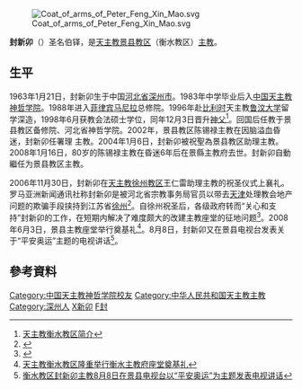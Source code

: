 [[File:Coat_of_arms_of_Peter_Feng_Xin_Mao.svg|right]]

'''封新卯'''（{{bd|1963年|1月21日||}}）圣名伯铎，是[[天主教景县教区|天主教景县教区]]（衡水教区）[[主教|主教]]。

==生平==
1963年1月21日，封新卯生于中国[[河北省|河北省]][[深州市|深州市]]。1983年中学毕业后入[[中国天主教神哲学院|中国天主教神哲学院]]。1988年进入[[菲律宾|菲律宾]][[马尼拉|马尼拉]]总修院。1996年赴[[比利时|比利时]]天主教[[鲁汶大学|鲁汶大学]]留学深造，1998年6月获教会法硕士学位，同年12月3日晋升[[神父|神父]]<ref>[http://www.hstzj.com/browse/MainFrame.asp?MenuId=149861&InfoId=0&Find=&Title=&MainId= 天主教衡水教区简介]{{dead link|date=2017年12月 |bot=InternetArchiveBot |fix-attempted=yes }}</ref>。回国后任教于景县教区备修院、河北省神哲学院。2002年，景县教区陈锡禄主教在因脑溢血昏迷，封新卯任署理
主教。2004年1月6日，封新卯被祝聖為景县教区助理主教。2008年1月16日，80岁的陈锡禄主教在昏迷6年后在景縣主教府去世。封新卯自動繼任为景县教区主教。

2006年11月30日，封新卯在[[天主教徐州教区|天主教徐州教区]]王仁雷助理主教的祝圣仪式上襄礼。罗马亚洲新闻通讯社称封新卯是被河北省宗教事务局官员以带去[[天津|天津]]处理教会地产问题的欺骗手段挟持到江苏省[[徐州|徐州]]<ref>{{Cite web |url=http://pda.3gpda.cn/show.php?news_nc=88&url=www.phoenixtv.com%2Fphoenixtv%2F73007580674260992%2F20070131%2F907808.shtml |title=徐州天主教祝圣事件调查 |access-date=2008-10-07 |archive-date=2012-07-26 |archive-url=https://archive.is/20120726192914/http://pda.3gpda.cn/show.php?news_nc=88&url=www.phoenixtv.com/phoenixtv/73007580674260992/20070131/907808.shtml |dead-url=yes }}</ref>。自徐州祝圣后，各级政府转而“关心和支持”封新卯的工作，在短期内解决了难度颇大的改建主教座堂的征地问题<ref>{{Cite web |url=http://xxgk.jingxian.gov.cn/E_ReadNews.asp?NewsID=88 |title=关于景县宗教局2007年的工作总结及2008年工作计划的报告 |access-date=2008-10-07 |archive-date=2021-04-16 |archive-url=https://web.archive.org/web/20210416105337/http://xxgk.jingxian.gov.cn/E_ReadNews.asp?NewsID=88 |dead-url=yes }}</ref>。2008年6月3日，景县主教座堂举行奠基礼<ref>[http://www.hstzj.com/browse/MainFrame.asp?language=0&ArticlePage=&InfoId=7&MenuId=64379&MainId=146357 天主教衡水教区隆重举行衡水主教府座堂奠基礼]{{dead link|date=2017年12月 |bot=InternetArchiveBot |fix-attempted=yes }}</ref>。8月8日，封新卯又在景县电视台发表关于“平安奥运”主题的电视讲话<ref>[http://www.hstzj.com/browse/MainFrame.asp?language=0&ArticlePage=&InfoId=7&MenuId=64596&MainId=146357 衡水教区封新卯主教8月8日在景县电视台以“平安奥运”为主题发表电视讲话]{{dead link|date=2017年12月 |bot=InternetArchiveBot |fix-attempted=yes }}</ref>。

==參考資料==
<div class="references-small">
<references />
</div>

{{DEFAULTSORT:F}}
[[Category:中国天主教神哲学院校友|Category:中国天主教神哲学院校友]]
[[Category:中华人民共和国天主教主教|Category:中华人民共和国天主教主教]]
[[Category:深州人|Category:深州人]]
[[Category:封姓|X新卯]]
[[Category:荷语天主教鲁汶大学校友|F封]]